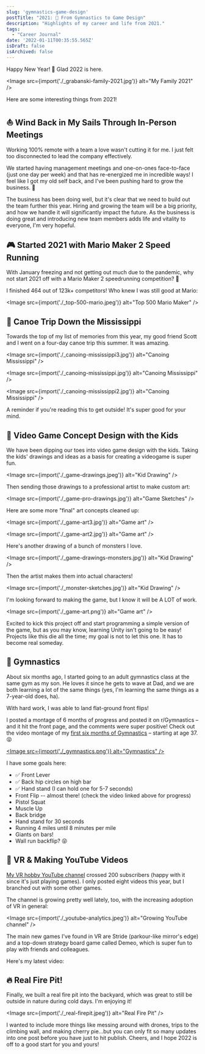 ```yaml
---
slug: 'gymnastics-game-design'
postTitle: "2021: 🤸 From Gymnastics to Game Design"
description: "Highlights of my career and life from 2021."
tags:
  - "Career Journal"
date: '2022-01-11T00:35:55.565Z'
isDraft: false
isArchived: false
---
```


Happy New Year! 🥳 Glad 2022 is here.

<Image src={import('./_grabanski-family-2021.jpg')} alt="My Family 2021" />

Here are some interesting things from 2021!

## ⛵️ Wind Back in My Sails Through In-Person Meetings

Working 100% remote with a team a love wasn't cutting it for me. I just felt too disconnected to lead the company effectively. 

We started having management meetings and one-on-ones face-to-face (just one day per week) and that has re-energized me in incredible ways! I feel like I got my old self back, and I've been pushing hard to grow the business. 🕺

The business has been doing well, but it's clear that we need to build out the team further this year. Hiring and growing the team will be a big priority, and how we handle it will significantly impact the future. As the business is doing great and introducing new team members adds life and vitality to everyone, I'm very hopeful.

## 🎮 Started 2021 with Mario Maker 2 Speed Running

With January freezing and not getting out much due to the pandemic, why not start 2021 off with a Mario Maker 2 speedrunning competition? 🤪

I finished 464 out of 123k+ competitors! Who knew I was still good at Mario:

<Image src={import('./_top-500-mario.jpeg')} alt="Top 500 Mario Maker" />

## 🛶 Canoe Trip Down the Mississippi

Towards the top of my list of memories from this year, my good friend Scott and I went on a four-day canoe trip this summer. It was amazing.

<Image src={import('./_canoing-mississippi3.jpg')} alt="Canoing Mississippi" />

<Image src={import('./_canoing-mississippi.jpg')} alt="Canoing Mississippi" />

<Image src={import('./_canoing-mississippi2.jpg')} alt="Canoing Mississippi" />

A reminder if you're reading this to get outside! It's super good for your mind.

## 🎨 Video Game Concept Design with the Kids

We have been dipping our toes into video game design with the kids. Taking the kids' drawings and ideas as a basis for creating a videogame is super fun.

<Image src={import('./_game-drawings.jpeg')} alt="Kid Drawing" />

Then sending those drawings to a professional artist to make custom art:

<Image src={import('./_game-pro-drawings.jpg')} alt="Game Sketches" />

Here are some more "final" art concepts cleaned up:

<Image src={import('./_game-art3.jpg')} alt="Game art" />

<Image src={import('./_game-art2.jpg')} alt="Game art" />

Here's another drawing of a bunch of monsters I love.

<Image src={import('./_game-drawings-monsters.jpg')} alt="Kid Drawing" />

Then the artist makes them into actual characters!

<Image src={import('./_monster-sketches.jpg')} alt="Kid Drawing" />

I'm looking forward to making the game, but I know it will be A LOT of work.

<Image src={import('./_game-art.png')} alt="Game art" />

Excited to kick this project off and start programming a simple version of the game, but as you may know, learning Unity isn't going to be easy! Projects like this die all the time; my goal is not to let this one. It has to become real someday.

## 🤸 Gymnastics

About six months ago, I started going to an adult gymnastics class at the same gym as my son. He loves it since he gets to wave at Dad, and we are both learning a lot of the same things (yes, I'm learning the same things as a 7-year-old does, ha).

With hard work, I was able to land flat-ground front flips!

I posted a montage of 6 months of progress and posted it on r/Gymnastics – and it hit the front page, and the comments were super positive! Check out the video montage of my [first six months of Gymnastics](https://www.reddit.com/r/Gymnastics/comments/rtb6c0/first_6_months_of_gymnastics_starting_at_age_37/) – starting at age 37. 😝

[<Image src={import('./_gymnastics.png')} alt="Gymnastics" />](https://www.reddit.com/r/Gymnastics/comments/rtb6c0/first_6_months_of_gymnastics_starting_at_age_37/)

I have some goals here:

- ✅ Front Lever
- ✅ Back hip circles on high bar
- ✅ Hand stand (I can hold one for 5-7 seconds)
- Front Flip -- almost there! (check the video linked above for progress)
- Pistol Squat
- Muscle Up
- Back bridge
- Hand stand for 30 seconds
- Running 4 miles until 8 minutes per mile
- Giants on bars!
- Wall run backflip? 😝

## 🥽 VR & Making YouTube Videos

[My VR hobby YouTube channel](https://www.youtube.com/channel/UC5W6ZgJB40-2NUYkhuqs2GA) crossed 200 subscribers (happy with it since it's just playing games). I only posted eight videos this year, but I branched out with some other games. 

The channel is growing pretty well lately, too, with the increasing adoption of VR in general:

<Image src={import('./_youtube-analytics.jpeg')} alt="Growing YouTube channel" />

The main new games I've found in VR are Stride (parkour-like mirror's edge) and a top-down strategy board game called Demeo, which is super fun to play with friends and colleagues.

Here's my latest video:

<YouTube id="jS49q1GlRfU" params="controls=1" />

## 🔥 Real Fire Pit!

Finally, we built a real fire pit into the backyard, which was great to still be outside in nature during cold days. I'm enjoying it!

<Image src={import('./_real-firepit.jpeg')} alt="Real Fire Pit" />

I wanted to include more things like messing around with drones, trips to the climbing wall, and making cherry pie...but you can only fit so many updates into one post before you have just to hit publish. Cheers, and I hope 2022 is off to a good start for you and yours!